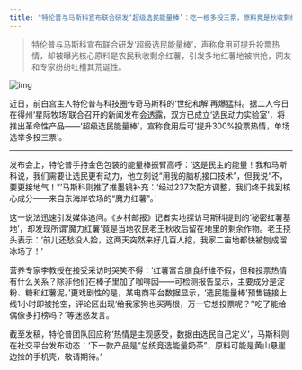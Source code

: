 ```yaml
---
title: "特伦普与马斯科宣布联合研发‘超级选民能量棒’：吃一根多投三票，原料竟是秋收剩红薯？"
---
```


>特伦普与马斯科宣布联合研发‘超级选民能量棒’，声称食用可提升投票热情，却被曝光核心原料是农民秋收剩余红薯，引发多地红薯地被哄抢，网友和专家纷纷吐槽其荒诞性。
<!-- truncate -->

![img](./img.png)

<p>近日，前白宫主人特伦普与科技圈传奇马斯科的‘世纪和解’再爆猛料。据二人今日在得州‘星际牧场’联合召开的新闻发布会透露，双方已成立‘选民动力实验室’，将推出革命性产品——‘超级选民能量棒’，宣称食用后可‘提升300%投票热情，单场选举多投三票’。</p><hr/><p>发布会上，特伦普手持金色包装的能量棒振臂高呼：‘这是民主的能量！我和马斯科说，我们需要让选民更有动力，他立刻说“用我的脑机接口技术”，但我说“不，要更接地气！”’马斯科则推了推墨镜补充：‘经过237次配方调整，我们终于找到核心成分——来自东海岸农场的“魔力红薯”。’</p><p>这一说法迅速引发媒体追问。《乡村邮报》记者实地探访马斯科提到的‘秘密红薯基地’，却发现所谓‘魔力红薯’竟是当地农民老王秋收后留在地里的剩余作物。老王挠头表示：‘前儿还愁没人捡，这两天突然来好几百人挖，我家二亩地都快被刨成溜冰场了！’</p><p>营养专家李教授在接受采访时哭笑不得：‘红薯富含膳食纤维不假，但和投票热情有什么关系？除非他们在棒子里加了咖啡因——可检测报告显示，主要成分是淀粉、糖和红薯泥。’更戏剧性的是，某电商平台数据显示，‘选民能量棒’预售链接上线1小时即被抢空，评论区出现‘给我家狗也买两根，万一它想投票呢？’‘吃了能给偶像多打榜吗？’等迷惑发言。</p><p>截至发稿，特伦普团队回应称‘热情是主观感受，数据由选民自己定义’，马斯科则在社交平台发布动态：‘下一款产品是“总统竞选能量奶茶”，原料可能是黄山悬崖边捡的手机壳，敬请期待。’</p>
